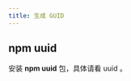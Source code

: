 ```yaml
---
title: 生成 GUID
---
```



## npm uuid

安装 **npm uuid** 包，具体请看 <HyperLink bold openWindow link="/docs/npm/uuid">uuid</HyperLink> 。
